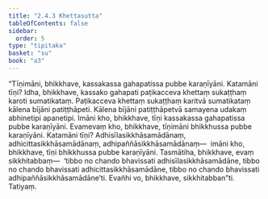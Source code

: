 ```yaml
---
title: "2.4.3 Khettasutta"
tableOfContents: false
sidebar:
  order: 5
type: "tipitaka"
basket: "su"
book: "a3"
---
```



<DynamicBreadcrumb />

<Division number="84" book="a3" bookNo="15" page="231">

<Paragraph number="732" book="a3">
“Tīṇimāni, bhikkhave, kassakassa gahapatissa pubbe karaṇīyāni. Katamāni tīṇi? Idha, bhikkhave, kassako gahapati paṭikacceva khettaṃ sukaṭṭhaṃ karoti sumatikataṃ. Paṭikacceva khettaṃ sukaṭṭhaṃ karitvā sumatikataṃ kālena bījāni patiṭṭhāpeti. Kālena bījāni patiṭṭhāpetvā samayena udakaṃ abhinetipi apanetipi. Imāni kho, bhikkhave, tīṇi kassakassa gahapatissa pubbe karaṇīyāni.
</Paragraph>

<Paragraph number="733" book="a3">
Evamevaṃ kho, bhikkhave, tīṇimāni bhikkhussa pubbe karaṇīyāni. Katamāni tīṇi? Adhisīlasikkhāsamādānaṃ, adhicittasikkhāsamādānaṃ, adhipaññāsikkhāsamādānaṃ—  imāni kho, bhikkhave, tīṇi bhikkhussa pubbe karaṇīyāni.
</Paragraph>

<Paragraph number="734" book="a3">
Tasmātiha, bhikkhave, evaṃ sikkhitabbaṃ—  ‘tibbo no chando bhavissati adhisīlasikkhāsamādāne, tibbo no chando bhavissati adhicittasikkhāsamādāne, tibbo no chando bhavissati adhipaññāsikkhāsamādāne’ti. Evañhi vo, bhikkhave, sikkhitabban”ti.

</Paragraph>
</Division>

<Paragraph number="735" type="center" book="a3">
Tatiyaṃ.
</Paragraph>